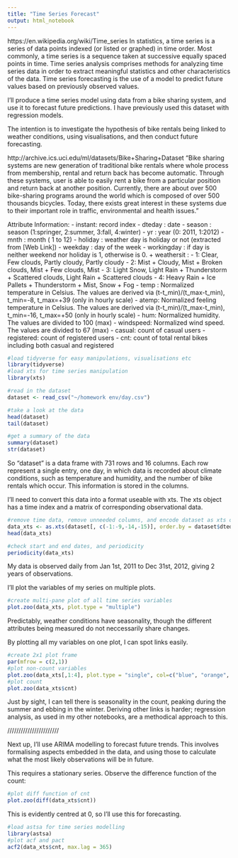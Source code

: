 ```yaml
---
title: "Time Series Forecast"
output: html_notebook
---
```

https://en.wikipedia.org/wiki/Time_series
In statistics, a time series is a series of data points indexed (or listed or graphed) in time order. Most commonly, a time series is a sequence taken at successive equally spaced points in time.
Time series analysis comprises methods for analyzing time series data in order to extract meaningful statistics and other characteristics of the data. 
Time series forecasting is the use of a model to predict future values based on previously observed values. 

I'll produce a time series model using data from a bike sharing system, and use it to forecast future predictions. I have previously used this dataset with regression models.

The intention is to investigate the hypothesis of bike rentals being linked to weather conditions, using visualisations, and then conduct future forecasting.


http://archive.ics.uci.edu/ml/datasets/Bike+Sharing+Dataset
  "Bike sharing systems are new generation of traditional bike rentals where whole process from membership, rental and return back has become automatic. Through these systems, user is able to easily rent a bike from a particular position and return back at another position. Currently, there are about over 500 bike-sharing programs around the world which is composed of over 500 thousands bicycles. Today, there exists great interest in these systems due to their important role in traffic, environmental and health issues."
  
Attribute Information:
- instant: record index
- dteday : date
- season : season (1:springer, 2:summer, 3:fall, 4:winter)
- yr : year (0: 2011, 1:2012)
- mnth : month ( 1 to 12)
- holiday : weather day is holiday or not (extracted from [Web Link])
- weekday : day of the week
- workingday : if day is neither weekend nor holiday is 1, otherwise is 0.
+ weathersit : 
- 1: Clear, Few clouds, Partly cloudy, Partly cloudy
- 2: Mist + Cloudy, Mist + Broken clouds, Mist + Few clouds, Mist
- 3: Light Snow, Light Rain + Thunderstorm + Scattered clouds, Light Rain + Scattered clouds
- 4: Heavy Rain + Ice Pallets + Thunderstorm + Mist, Snow + Fog
- temp : Normalized temperature in Celsius. The values are derived via (t-t_min)/(t_max-t_min), t_min=-8, t_max=+39 (only in hourly scale)
- atemp: Normalized feeling temperature in Celsius. The values are derived via (t-t_min)/(t_max-t_min), t_min=-16, t_max=+50 (only in hourly scale)
- hum: Normalized humidity. The values are divided to 100 (max)
- windspeed: Normalized wind speed. The values are divided to 67 (max)
- casual: count of casual users
- registered: count of registered users
- cnt: count of total rental bikes including both casual and registered


```r
#load tidyverse for easy manipulations, visualisations etc
library(tidyverse)
#load xts for time series manipulation
library(xts)

#read in the dataset
dataset <- read_csv("~/homework env/day.csv")

#take a look at the data
head(dataset)
tail(dataset)

#get a summary of the data
summary(dataset)
str(dataset)
```

So "dataset" is a data frame with 731 rows and 16 columns. Each row represent a single entry, one day, in which data is recorded about climate conditions, such as temperature and humidity, and the number of bike rentals which occur. This information is stored in the columns.

I'll need to convert this data into a format useable with xts. The xts object has a time index and a matrix of corresponding observational data.

```r
#remove time data, remove unneeded columns, and encode dataset as xts object, ordering by date
data_xts <- as.xts(dataset[, c(-1:-9,-14,-15)], order.by = dataset$dteday)
head(data_xts)

#check start and end dates, and periodicity
periodicity(data_xts)
```

My data is observed daily from Jan 1st, 2011 to Dec 31st, 2012, giving 2 years of observations.

I'll plot the variables of my series on multiple plots.

```r
#create multi-pane plot of all time series variables
plot.zoo(data_xts, plot.type = "multiple")
```

Predictably, weather conditions have seasonality, though the different attributes being measured do not neccessarily share changes.

By plotting all my variables on one plot, I can spot links easily.
```r
#create 2x1 plot frame
par(mfrow = c(2,1))
#plot non-count variables
plot.zoo(data_xts[,1:4], plot.type = "single", col=c("blue", "orange", "darkgreen","red"))
#plot count
plot.zoo(data_xts$cnt)
```

Just by sight, I can tell there is seasonality in the count, peaking during the summer and ebbing in the winter. Deriving other links is harder; regression analysis, as used in my other notebooks, are a methodical approach to this.


///////////////////////

Next up, I'll use ARIMA modelling to forecast future trends. This involves formalising aspects embedded in the data, and using those to calculate what the most likely observations will be in future.

This requires a stationary series. Observe the difference function of the count:
```r
#plot diff function of cnt
plot.zoo(diff(data_xts$cnt))
```
This is evidently centred at 0, so I'll use this for forecasting.

```r
#load astsa for time series modelling
library(astsa)
#plot acf and pact 
acf2(data_xts$cnt, max.lag = 365)
```

